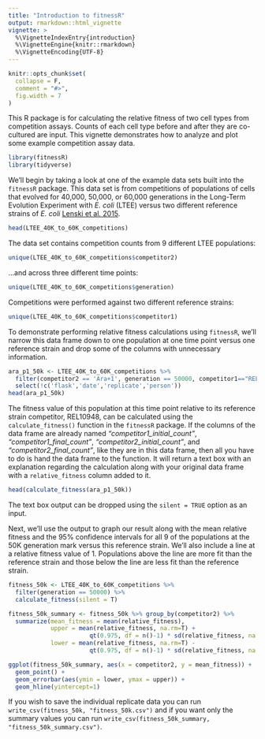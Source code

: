 ```yaml
---
title: "Introduction to fitnessR"
output: rmarkdown::html_vignette
vignette: >
  %\VignetteIndexEntry{introduction}
  %\VignetteEngine{knitr::rmarkdown}
  %\VignetteEncoding{UTF-8}
---
```


```r
knitr::opts_chunk$set(
  collapse = F,
  comment = "#>",
  fig.width = 7
)
```

This R package is for calculating the relative fitness of two cell types from competition assays. Counts of each cell type before and after they are co-cultured are input. This vignette demonstrates how to analyze and plot some example competition assay data.

```r
library(fitnessR)
library(tidyverse)
```

We'll begin by taking a look at one of the example data sets built into the `fitnessR` package. This data set is from competitions of populations of cells that evolved for 40,000, 50,000, or 60,000 generations in the Long-Term Evolution Experiment with _E. coli_ (LTEE) versus two different reference strains of _E. coli_ [Lenski et al. 2015](https://royalsocietypublishing.org/doi/10.1098/rspb.2015.2292).

```r
head(LTEE_40K_to_60K_competitions)
```

The data set contains competition counts from 9 different LTEE populations:

```r
unique(LTEE_40K_to_60K_competitions$competitor2)
```

...and across three different time points:

```r
unique(LTEE_40K_to_60K_competitions$generation)
```

Competitions were performed against two different reference strains:

```r
unique(LTEE_40K_to_60K_competitions$competitor1)
```

To demonstrate performing relative fitness calculations using `fitnessR`, we'll narrow this data frame down to one population at one time point versus one reference strain and drop some of the columns with unnecessary information.

```r
ara_p1_50k <- LTEE_40K_to_60K_competitions %>% 
  filter(competitor2 == 'Ara+1', generation == 50000, competitor1=="REL10948") %>% 
  select(!c('flask','date','replicate','person'))
head(ara_p1_50k)
```

The fitness value of this population at this time point relative to its reference strain competitor, REL10948, can be calculated using the `calculate_fitness()` function in the `fitnessR` package. If the columns of the data frame are already named *"competitor1_initial_count"*, *"competitor1_final_count"*, *"competitor2_initial_count"*, and  *"competitor2_final_count"*, like they are in this data frame, then all you have to do is hand the data frame to the function. It will return a text box with an explanation regarding the calculation along with your original data frame with a `relative_fitness` column added to it.

```r
head(calculate_fitness(ara_p1_50k))
```

The text box output can be dropped using the `silent = TRUE` option as an input. 

Next, we'll use the output to graph our result along with the mean relative fitness and the 95% confidence intervals for all 9 of the populations at the 50K generation mark versus this reference strain. We'll also include a line at a relative fitness value of 1. Populations above the line are more fit than the reference strain and those below the line are less fit than the reference strain.

```r
fitness_50k <- LTEE_40K_to_60K_competitions %>% 
  filter(generation == 50000) %>%
  calculate_fitness(silent = T)

fitness_50k_summary <- fitness_50k %>% group_by(competitor2) %>%
  summarize(mean_fitness = mean(relative_fitness),
            upper = mean(relative_fitness, na.rm=T) + 
                       qt(0.975, df = n()-1) * sd(relative_fitness, na.rm = T)/sqrt(n()),
            lower = mean(relative_fitness, na.rm=T) - 
                       qt(0.975, df = n()-1) * sd(relative_fitness, na.rm = T)/sqrt(n()))

ggplot(fitness_50k_summary, aes(x = competitor2, y = mean_fitness)) + 
  geom_point() +
  geom_errorbar(aes(ymin = lower, ymax = upper)) +
  geom_hline(yintercept=1)
```

If you wish to save the individual replicate data you can run `write_csv(fitness_50k, "fitness_50k.csv")` and if you want only the summary values you can run `write_csv(fitness_50k_summary, "fitness_50k_summary.csv")`.



